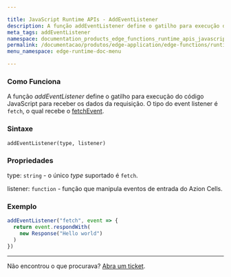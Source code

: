 ```yaml
---

title: JavaScript Runtime APIs - AddEventListener
description: A função addEventListener define o gatilho para execução do código JavaScript...
meta_tags: addEventListener
namespace: documentation_products_edge_functions_runtime_apis_javascript_event_listener
permalink: /documentacao/produtos/edge-application/edge-functions/runtime-apis/javascript/add-eventlistener/
menu_namespace: edge-runtime-doc-menu

---
```


### Como Funciona

A função *addEventListener* define o gatilho para execução do código JavaScript para receber os dados da requisição. O tipo do event listener é `fetch`, o qual recebe o [fetchEvent](/pt-br/documentacao/produtos/edge-application/edge-functions/runtime-apis/javascript/fetch-event/).

### Sintaxe

`addEventListener(type, listener)`

### Propriedades

type: `string` - o único _type_ suportado é `fetch`.

listener: `function` - função que manipula eventos de entrada do Azion Cells.

### Exemplo

```js
addEventListener("fetch", event => {
  return event.respondWith(
    new Response("Hello world")
  )
})
```

---

Não encontrou o que procurava? [Abra um ticket](https://tickets.azion.com/pt-BR/support/login/).

